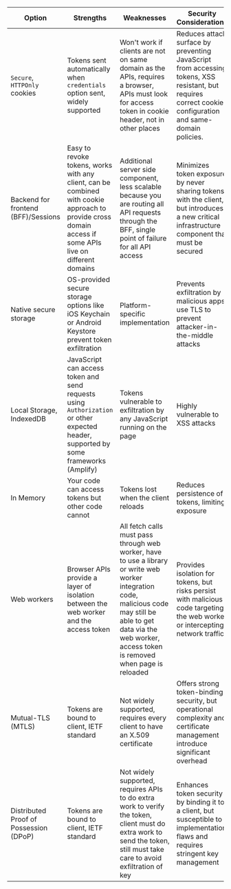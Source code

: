 ---
---

| Option                | Strengths                                                                 | Weaknesses                                                                                              | Security Considerations                                                                                     | Recommended                           |
|-----------------------|---------------------------------------------------------------------------|---------------------------------------------------------------------------------------------------------|--------------------------------------|---------------------------------------|
| `Secure`, `HTTPOnly` cookies | Tokens sent automatically when `credentials` option sent, widely supported | Won't work if clients are not on same domain as the APIs, requires a browser, APIs must look for access token in cookie header, not in other places | Reduces attack surface by preventing JavaScript from accessing tokens, XSS resistant, but requires correct cookie configuration and same-domain policies. | <GreenCheck />                                    |
| Backend for frontend (BFF)/Sessions | Easy to revoke tokens, works with any client, can be combined with cookie approach to provide cross domain access if some APIs live on different domains                               | Additional server side component, less scalable because you are routing all API requests through the BFF, single point of failure for all API access              | Minimizes token exposure by never sharing tokens with the client, but introduces a new critical infrastructure component that must be secured | <GreenCheck />                                    |
| Native secure storage   | OS-provided secure storage options like iOS Keychain or Android Keystore prevent token exfiltration       | Platform-specific implementation | Prevents exfiltration by malicious apps, use TLS to prevent attacker-in-the-middle attacks                    | <GreenCheck />                                    |
| Local Storage, IndexedDB         | JavaScript can access token and send requests using `Authorization` or other expected header, supported by some frameworks (Amplify) | Tokens vulnerable to exfiltration by any JavaScript running on the page                                                             | Highly vulnerable to XSS attacks | <RedX /> |
| In Memory             | Your code can access tokens but other code cannot                                               | Tokens lost when the client reloads                                                                     | Reduces persistence of tokens, limiting exposure | <RedX /> |
| Web workers           | Browser APIs provide a layer of isolation between the web worker and the access token | All fetch calls must pass through web worker, have to use a library or write web worker integration code, malicious code may still be able to get data via the web worker, access token is removed when page is reloaded | Provides isolation for tokens, but risks persist with malicious code targeting the web worker or intercepting network traffic                | <RedX /> |
| Mutual-TLS (MTLS)                 | Tokens are bound to client, IETF standard                                                      | Not widely supported, requires every client to have an X.509 certificate                                | Offers strong token-binding security, but operational complexity and certificate management introduce significant overhead                    | <RedX /> |
| Distributed Proof of Possession (DPoP)                  | Tokens are bound to client, IETF standard                                                      | Not widely supported, requires APIs to do extra work to verify the token, client must do extra work to send the token, still must take care to avoid exfiltration of key | Enhances token security by binding it to a client, but susceptible to implementation flaws and requires stringent key management              | <RedX /> |
